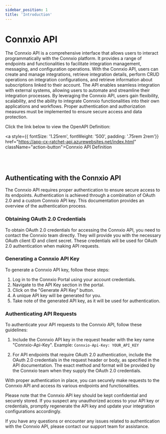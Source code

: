 ```yaml
---
sidebar_position: 1
title: 'Introduction'
---
```


# Connxio API


The Connxio API is a comprehensive interface that allows users to interact programmatically with the Connxio platform.
It provides a range of endpoints and functionalities to facilitate integration management, messaging, and configuration operations.
With the Connxio API, users can create and manage integrations, retrieve integration details, perform CRUD operations on integration configurations, 
and retrieve information about subscriptions linked to their account.
The API enables seamless integration with external systems, allowing users to automate and streamline their integration processes.
By leveraging the Connxio API, users gain flexibility, scalability, and the ability to integrate Connxio functionalities into their own applications and workflows.
Proper authentication and authorization measures must be implemented to ensure secure access and data protection.

Click the link below to view the OpenAPI Definition:

<a style={{ fontSize: '1.25rem', fontWeight: '500', padding: '.75rem 2rem'}} href="https://app-cx-ratchet-api.azurewebsites.net/index.html" className="action-button">Connxio API Definition</a>

<br />
<br />

## Authenticating with the Connxio API

The Connxio API requires proper authentication to ensure secure access to its endpoints. Authentication is achieved through a combination of OAuth 2.0 and a custom Connxio API key. This documentation provides an overview of the authentication process.

### Obtaining OAuth 2.0 Credentials

To obtain OAuth 2.0 credentials for accessing the Connxio API, you need to contact the Connxio team directly. They will provide you with the necessary OAuth client ID and client secret. These credentials will be used for OAuth 2.0 authentication when making API requests.

### Generating a Connxio API Key

To generate a Connxio API key, follow these steps:

1. Log in to the Connxio Portal using your account credentials.
2. Navigate to the API Key section in the portal.
3. Click on the "Generate API Key" button.
4. A unique API key will be generated for you.
5. Take note of the generated API key, as it will be used for authentication.

### Authenticating API Requests

To authenticate your API requests to the Connxio API, follow these guidelines:

1. Include the Connxio API key in the request header with the key name "Connxio-Api-Key".
   Example: `Connxio-Api-Key: YOUR_API_KEY`

2. For API endpoints that require OAuth 2.0 authentication, include the OAuth 2.0 credentials in the request header or body, as specified in the API documentation. The exact method and format will be provided by the Connxio team when they supply the OAuth 2.0 credentials.

With proper authentication in place, you can securely make requests to the Connxio API and access its various endpoints and functionalities.

Please note that the Connxio API key should be kept confidential and securely stored. If you suspect any unauthorized access to your API key or credentials, promptly regenerate the API key and update your integration configurations accordingly.

If you have any questions or encounter any issues related to authentication with the Connxio API, please contact our support team for assistance.

